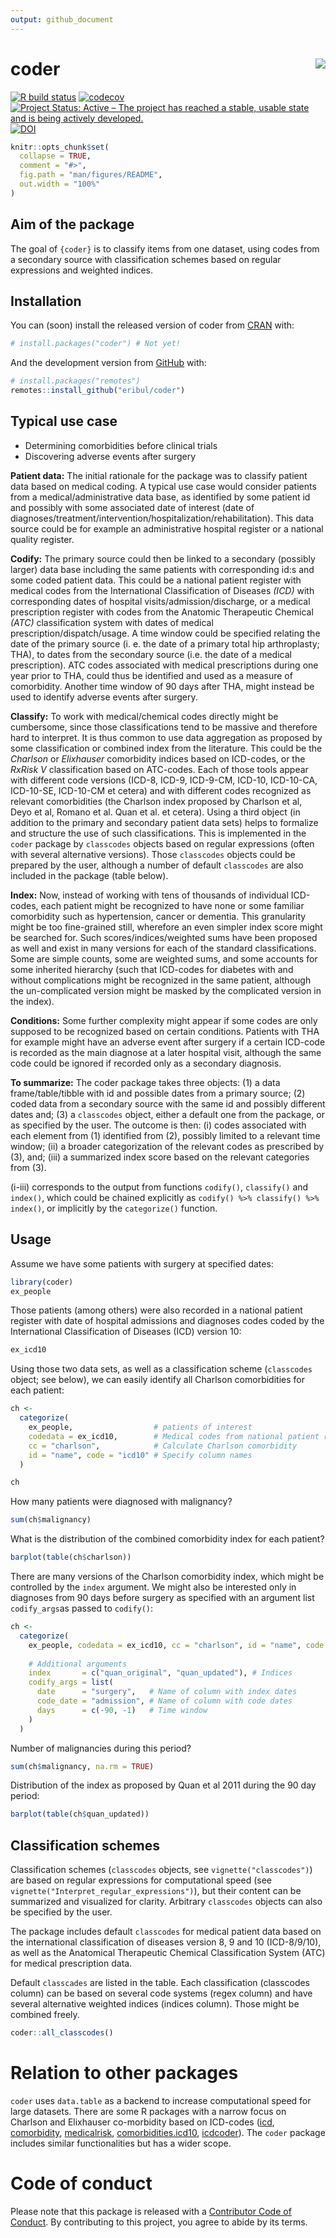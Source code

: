 ```yaml
---
output: github_document
---
```


# coder <img src="man/figures/logo.png" align="right"/>

[![R build status](https://github.com/ropensci/coder/workflows/R-CMD-check/badge.svg)](https://github.com/ropensci/coder/actions) [![codecov](https://codecov.io/gh/ropensci/coder/branch/master/graph/badge.svg)](https://codecov.io/gh/ropensci/coder) [![Project Status: Active – The project has reached a stable, usable state and is being actively developed.](https://www.repostatus.org/badges/latest/active.svg)](https://www.repostatus.org/#active)
[![DOI](https://zenodo.org/badge/65975808.svg)](https://zenodo.org/badge/latestdoi/65975808)

<!-- README.md is generated from README.Rmd. Please edit that file -->

```r
knitr::opts_chunk$set(
  collapse = TRUE,
  comment = "#>",
  fig.path = "man/figures/README",
  out.width = "100%"
) 
```

## Aim of the package

The goal of `{coder}` is to classify items from one dataset, using codes from a secondary source with classification schemes based on regular expressions and weighted indices.

## Installation

You can (soon) install the released version of coder from [CRAN](https://CRAN.R-project.org) with:

``` r
# install.packages("coder") # Not yet!
```

And the development version from [GitHub](https://github.com/) with:

``` r
# install.packages("remotes")
remotes::install_github("eribul/coder")
```

## Typical use case

-   Determining comorbidities before clinical trials
-   Discovering adverse events after surgery

**Patient data:** The initial rationale for the package was to classify patient data based on medical coding. A typical use case would consider patients from a medical/administrative data base, as identified by some patient id and possibly with some associated date of interest (date of diagnoses/treatment/intervention/hospitalization/rehabilitation). This data source could be for example an administrative hospital register or a national quality register.

**Codify:** The primary source could then be linked to a secondary (possibly larger) data base including the same patients with corresponding id:s and some coded patient data. This could be a national patient register with medical codes from the International Classification of Diseases *(ICD)* with corresponding dates of hospital visits/admission/discharge, or a medical prescription register with codes from the Anatomic Therapeutic Chemical *(ATC)* classification system with dates of medical prescription/dispatch/usage. A time window could be specified relating the date of the primary source (i. e. the date of a primary total hip arthroplasty; THA), to dates from the secondary source (i.e. the date of a medical prescription). ATC codes associated with medical prescriptions during one year prior to THA, could thus be identified and used as a measure of comorbidity. Another time window of 90 days after THA, might instead be used to identify adverse events after surgery.

**Classify:** To work with medical/chemical codes directly might be cumbersome, since those classifications tend to be massive and therefore hard to interpret. It is thus common to use data aggregation as proposed by some classification or combined index from the literature. This could be the *Charlson* or *Elixhauser* comorbidity indices based on ICD-codes, or the *RxRisk V* classification based on ATC-codes. Each of those tools appear with different code versions (ICD-8, ICD-9, ICD-9-CM, ICD-10, ICD-10-CA, ICD-10-SE, ICD-10-CM et cetera) and with different codes recognized as relevant comorbidities (the Charlson index proposed by Charlson et al, Deyo et al, Romano et al. Quan et al. et cetera). Using a third object (in addition to the primary and secondary patient data sets) helps to formalize and structure the use of such classifications. This is implemented in the `coder` package by `classcodes` objects based on regular expressions (often with several alternative versions). Those `classcodes` objects could be prepared by the user, although a number of default `classcodes` are also included in the package (table below).

**Index:** Now, instead of working with tens of thousands of individual ICD-codes, each patient might be recognized to have none or some familiar comorbidity such as hypertension, cancer or dementia. This granularity might be too fine-grained still, wherefore an even simpler index score might be searched for. Such scores/indices/weighted sums have been proposed as well and exist in many versions for each of the standard classifications. Some are simple counts, some are weighted sums, and some accounts for some inherited hierarchy (such that ICD-codes for diabetes with and without complications might be recognized in the same patient, although the un-complicated version might be masked by the complicated version in the index).

**Conditions:** Some further complexity might appear if some codes are only supposed to be recognized based on certain conditions. Patients with THA for example might have an adverse event after surgery if a certain ICD-code is recorded as the main diagnose at a later hospital visit, although the same code could be ignored if recorded only as a secondary diagnosis.

**To summarize:** The coder package takes three objects: (1) a data frame/table/tibble with id and possible dates from a primary source; (2) coded data from a secondary source with the same id and possibly different dates and; (3) a `classcodes` object, either a default one from the package, or as specified by the user. The outcome is then: (i) codes associated with each element from (1) identified from (2), possibly limited to a relevant time window; (ii) a broader categorization of the relevant codes as prescribed by (3), and; (iii) a summarized index score based on the relevant categories from (3).

(i-iii) corresponds to the output from functions `codify()`, `classify()` and `index()`, which could be chained explicitly as `codify() %>% classify() %>% index()`, or implicitly by the `categorize()` function.

## Usage

Assume we have some patients with surgery at specified dates:

```r
library(coder)
ex_people
```

Those patients (among others) were also recorded in a national patient register with date of hospital admissions and diagnoses codes coded by the International Classification of Diseases (ICD) version 10:

```r
ex_icd10
```

Using those two data sets, as well as a classification scheme (`classcodes` object; see below), we can easily identify all Charlson comorbidities for each patient:

```r
ch <- 
  categorize(
    ex_people,                  # patients of interest 
    codedata = ex_icd10,        # Medical codes from national patient register
    cc = "charlson",            # Calculate Charlson comorbidity
    id = "name", code = "icd10" # Specify column names
  )

ch
```

How many patients were diagnosed with malignancy?

```r
sum(ch$malignancy)
```

What is the distribution of the combined comorbidity index for each patient?

```r
barplot(table(ch$charlson))
```

There are many versions of the Charlson comorbidity index, which might be controlled by the `index` argument. We might also be interested only in diagnoses from 90 days before surgery as specified with an argument list `codify_args`as passed to `codify()`:

```r
ch <- 
  categorize(
    ex_people, codedata = ex_icd10, cc = "charlson", id = "name", code = "icd10",
    
    # Additional arguments
    index       = c("quan_original", "quan_updated"), # Indices
    codify_args = list(
      date      = "surgery",   # Name of column with index dates
      code_date = "admission", # Name of column with code dates
      days      = c(-90, -1)   # Time window
    )
  )
```

Number of malignancies during this period?

```r
sum(ch$malignancy, na.rm = TRUE)
```

Distribution of the index as proposed by Quan et al 2011 during the 90 day period:

```r
barplot(table(ch$quan_updated))
```

## Classification schemes

Classification schemes (`classcodes` objects, see `vignette("classcodes")`) are based on regular expressions for computational speed (see `vignette("Interpret_regular_expressions")`), but their content can be summarized and visualized for clarity. Arbitrary `classcodes` objects can also be specified by the user.

The package includes default `classcodes` for medical patient data based on the international classification of diseases version 8, 9 and 10 (ICD-8/9/10), as well as the Anatomical Therapeutic Chemical Classification System (ATC) for medical prescription data.

Default `classcades` are listed in the table. Each classification (classcodes column) can be based on several code systems (regex column) and have several alternative weighted indices (indices column). Those might be combined freely.

```r
coder::all_classcodes()
```

# Relation to other packages

`coder` uses `data.table` as a backend to increase computational speed for large datasets. There are some R packages with a narrow focus on Charlson and Elixhauser co-morbidity based on ICD-codes ([icd](https://CRAN.R-project.org/package=icd), [comorbidity](https://CRAN.R-project.org/package=comorbidity), [medicalrisk](https://CRAN.R-project.org/package=medicalrisk), [comorbidities.icd10](https://github.com/gforge/comorbidities.icd10), [icdcoder](https://github.com/wtcooper/icdcoder)). The `coder` package includes similar functionalities but has a wider scope.

# Code of conduct

Please note that this package is released with a [Contributor Code of Conduct](https://ropensci.org/code-of-conduct/). By contributing to this project, you agree to abide by its terms.
